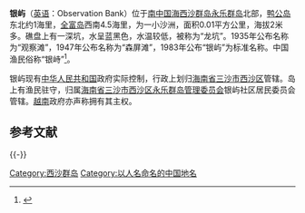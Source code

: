 {{Infobox Disputed Islands
| plural = yes
| name             =银屿
| image name       = 
| image caption    = 
| image size       = 
| locator map      = {{Location map|South China Sea|lat=16.58421|long=111.71093|central|300px}}
| map_custom       = yes
| native name      = 
| native name link = 
| other_names         = 
| location         = [[南海|南中国海]]
| coordinates      = {{Coord|16|35|03|N|111|42|39|E|display=inline,title}}
| archipelago      = [[西沙群岛|西沙群岛]]
| total islands    = 
| major islands    = 
| area             =0.01平方公里
| length           =
| width            =
| coastline        =
| highest mount    = 
| elevation        = 2米
| country                          = {{PRC}}
| country admin divisions title   =市辖区
| country admin divisions         = [[海南省|海南省]][[三沙市|三沙市]][[西沙区|西沙区]]
| country claim                 = {{VNM}}
| country 1 claim                 = 
| population       = 
| population as of = 
| density          = 
| ethnic groups    = 
| additional info  =
}}
 
'''银屿'''（[[英语|英语]]：Observation Bank）位于[[南中国海|南中国海]][[西沙群岛|西沙群岛]][[永乐群岛|永乐群岛]]北部，[[鸭公岛|鸭公岛]]东北约1海里，[[全富岛|全富岛]]西南4.5海里，为一小沙洲，面积0.01平方公里，海拔2米多。礁盘上有一深坑，水呈蓝黑色，水温较低，被称为“龙坑”。1935年公布名称为“观察滩”，1947年公布名称为“森屏滩”，1983年公布“银屿”为标准名称。中国渔民俗称“银峙”<ref>{{cite book zh|author=广东省地名委员会|title=《南海诸岛地名资料汇编》|format=M|edition=1|location=广州|publisher=广东省地图出版社|date=1987|pages=170|id=ISBN 80522-023-9}}</ref>。

银屿现有[[中华人民共和国|中华人民共和国]]政府实际控制，行政上划归[[海南省|海南省]][[三沙市|三沙市]][[西沙区|西沙区]]管辖。岛上有渔民驻守，归属[[海南省|海南省]][[三沙市|三沙市]][[西沙区|西沙区]][[永乐群岛管理委员会|永乐群岛管理委员会]]银屿社区居民委员会管辖。[[越南|越南]]政府亦声称拥有其主权。

== 参考文献 ==
{{Reflist|2}}

{{-}}
{{三沙市行政区划}}
{{South China Sea Islands}}

[[Category:西沙群岛|Category:西沙群岛]]
[[Category:以人名命名的中国地名|Category:以人名命名的中国地名]]